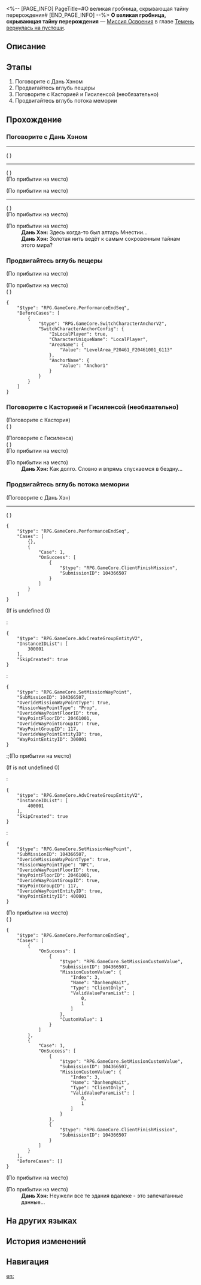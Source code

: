 <%-- [PAGE_INFO]
PageTitle=#О великая гробница, скрывающая тайну перерождения#
[END_PAGE_INFO] --%>
{{Дополнить|Диалоги.}}
{{Миссия Инфобокс
|id              = 1043665
|Название        = 
|Изображение     = Миссия О великая гробница, скрывающая тайну перерождения.png
|Тип             = Миссия Освоения
|Событие         = 
|Глава           = Темень вернулась на пустоши
|Условия         = Завершена [[Миссия Освоения]] «[[О земля, неси страдания всего живого]]»
|Персонажи       = Дань Хэн; Первопроходец
|СтартЛокация    = [[Амфореус]] — [[Сияющий шрам Рощи муз]]
|Мир             = Амфореус
|Предыдущая      = О земля, неси страдания всего живого
|Следующая       = О воссоединение, объятия со слезами и смехом
|Награды         = Опыт Освоения*1 400; Звёздный нефрит*180; Очищенный эфир*24; Беспорядочная амброзия*560; Matrix*1 { text = Matrix }; Unholy Blood*1 { text = Unholy Blood }; Кредиты*180 000
}}
'''О великая гробница, скрывающая тайну перерождения''' — [[Миссия Освоения]] в главе [[Темень вернулась на пустоши]].

==Описание==
{{Описание|Вы с Дань Хэном продолжаете идти дальше по пути, указанном палящим солнцем, и обнаруживаете, что под потоком мемории скрывается великая гробница, лишённая таинственности. «Так написано мною» тесно связано с ней. По разбросанным отголоскам прошлых грёз вы понимаете, что тридцать миллионов Кирен из всех вечных циклов приходили сюда, чтобы пожертвовать себя Памяти. Получив все руны титанов, вы входите в Матрицу Демиурга и встречаете скрывающуюся там Темень.}}

==Этапы==
# Поговорите с Дань Хэном
# Продвигайтесь вглубь пещеры
# Поговорите с Касторией и Гисиленсой (необязательно)
# Продвигайтесь вглубь потока мемории

==Прохождение==
{{Дополнить}}
===Поговорите с Дань Хэном===
{{Описание миссии|тип=Миссия Освоения|локация=Сияющий шрам Рощи муз|Дань Хэн - самый надёжный страж экспресса и самый верный ваш компаньон в первопроходческих экспедициях.<br />Он принял божественную власть земли лишь для того, чтобы вместе с вами и товарищами-златиусами плечом к плечу встретить новый мир и грядущую решающую битву. Одна лишь мысль о его возвращении на Амфореус приносит вам умиротворение.<br /><br />Когда его божественное сознание погружается в недоступные другим потоки мемории, он становится и скалой, и волной, и морозным ветром...<br />Он - земля и всё, что существует на ней.<br />Он пришёл ради вас, и теперь вы вместе спешите к Март.<br /><br />Палящее солнце указало путь, продолжайте идти вперёд.}}
{{Диалог Начало}}
----
;({{tx|Unknown performance}}<!--Error: ENOENT: no such file or directory, open 'R:\Utils\HSR\3.6\Story\Mission\1043665\Story104366500.json'-->)
----
;({{tx|Unknown performance}}<!--Error: ENOENT: no such file or directory, open 'R:\Utils\HSR\3.6\Story\Discussion\Mission\1043665\DS104366501.json'-->)
;(По прибытии на место)

;(По прибытии на место)
----
;({{tx|Unknown performance}}<!--Error: ENOENT: no such file or directory, open 'R:\Utils\HSR\3.6\Config\Level\Mission\1043665\Act\Act104366504.json'-->)
;(По прибытии на место)

;(По прибытии на место)
:'''Дань Хэн:''' Здесь когда-то был алтарь Мнестии...
:'''Дань Хэн:''' Золотая нить ведёт к самым сокровенным тайнам этого мира?
{{Диалог Конец}}

===Продвигайтесь вглубь пещеры===
{{Диалог Начало}}
;(По прибытии на место)

;(По прибытии на место)
;({{tx|Unknown performance}}<!--Error: ENOENT: no such file or directory, open 'R:\Utils\HSR\3.6\Story\Discussion\Mission\1043665\DS104366505.json'-->)
<pre>{
	"$type": "RPG.GameCore.PerformanceEndSeq",
	"BeforeCases": [
		{
			"$type": "RPG.GameCore.SwitchCharacterAnchorV2",
			"SwitchCharacterAnchorConfig": {
				"IsLocalPlayer": true,
				"CharacterUniqueName": "LocalPlayer",
				"AreaName": {
					"Value": "LevelArea_P20461_F20461001_G113"
				},
				"AnchorName": {
					"Value": "Anchor1"
				}
			}
		}
	]
}</pre>
{{Диалог Конец}}

===Поговорите с Касторией и Гисиленсой (необязательно)===
{{Диалог Начало}}

;(Поговорите с Кастория)
;({{tx|Unknown performance}}<!--Error: ENOENT: no such file or directory, open 'R:\Utils\HSR\3.6\Story\Discussion\Mission\1043665\DS104366502.json'-->)

;(Поговорите с Гисиленса)
;({{tx|Unknown performance}}<!--Error: ENOENT: no such file or directory, open 'R:\Utils\HSR\3.6\Story\Discussion\Mission\1043665\DS104366503.json'-->)
;(По прибытии на место)

;(По прибытии на место)
:'''Дань Хэн:''' Как долго. Словно и впрямь спускаемся в бездну...
{{Диалог Конец}}

===Продвигайтесь вглубь потока мемории===
{{Диалог Начало}}

;(Поговорите с Дань Хэн)
----
;({{tx|Unknown performance}}<!--Error: ENOENT: no such file or directory, open 'R:\Utils\HSR\3.6\Config\Level\Mission\1043665\Act\Act104366507.json'-->)
<pre>{
	"$type": "RPG.GameCore.PerformanceEndSeq",
	"Cases": [
		{},
		{
			"Case": 1,
			"OnSuccess": [
				{
					"$type": "RPG.GameCore.ClientFinishMission",
					"SubmissionID": 104366507
				}
			]
		}
	]
}</pre>
;(If {{F|MissionCV-1043665-3}} is undefined 0)
:<pre>{
	"$type": "RPG.GameCore.AdvCreateGroupEntityV2",
	"InstanceIDList": [
		300001
	],
	"SkipCreated": true
}</pre>
:<pre>{
	"$type": "RPG.GameCore.SetMissionWayPoint",
	"SubMissionID": 104366507,
	"OverideMissionWayPointType": true,
	"MissionWayPointType": "Prop",
	"OverideWayPointFloorID": true,
	"WayPointFloorID": 20461001,
	"OverideWayPointGroupID": true,
	"WayPointGroupID": 117,
	"OverideWayPointEntityID": true,
	"WayPointEntityID": 300001
}</pre>
:;(По прибытии на место)
;(If {{F|MissionCV-1043665-3}} is not undefined 0)
:<pre>{
	"$type": "RPG.GameCore.AdvCreateGroupEntityV2",
	"InstanceIDList": [
		400001
	],
	"SkipCreated": true
}</pre>
:<pre>{
	"$type": "RPG.GameCore.SetMissionWayPoint",
	"SubMissionID": 104366507,
	"OverideMissionWayPointType": true,
	"MissionWayPointType": "NPC",
	"OverideWayPointFloorID": true,
	"WayPointFloorID": 20461001,
	"OverideWayPointGroupID": true,
	"WayPointGroupID": 117,
	"OverideWayPointEntityID": true,
	"WayPointEntityID": 400001
}</pre>

;(По прибытии на место)
;({{tx|Unknown performance}}<!--Error: ENOENT: no such file or directory, open 'R:\Utils\HSR\3.6\Story\Discussion\Mission\1043665\DS104366506.json'-->)
<pre>{
	"$type": "RPG.GameCore.PerformanceEndSeq",
	"Cases": [
		{
			"OnSuccess": [
				{
					"$type": "RPG.GameCore.SetMissionCustomValue",
					"SubmissionID": 104366507,
					"MissionCustomValue": {
						"Index": 3,
						"Name": "DanhengWait",
						"Type": "ClientOnly",
						"ValidValueParamList": [
							0,
							1
						]
					},
					"CustomValue": 1
				}
			]
		},
		{
			"Case": 1,
			"OnSuccess": [
				{
					"$type": "RPG.GameCore.SetMissionCustomValue",
					"SubmissionID": 104366507,
					"MissionCustomValue": {
						"Index": 3,
						"Name": "DanhengWait",
						"Type": "ClientOnly",
						"ValidValueParamList": [
							0,
							1
						]
					}
				},
				{
					"$type": "RPG.GameCore.ClientFinishMission",
					"SubmissionID": 104366507
				}
			]
		}
	],
	"BeforeCases": []
}</pre>
;(По прибытии на место)

;(По прибытии на место)
:'''Дань Хэн:''' Неужели все те здания вдалеке - это запечатанные данные...
{{Диалог Конец}}

==На других языках==
{{На других языках
|en   = Great Tomb, Hide the Secrets of Incarnations
|zhs  = 大墓啊，深藏轮回的秘密
|zht  = 大墓啊，深藏輪迴的秘密
|ja   = 大墓、輪廻の秘密を隠して
|ko   = 거대 무덤이여, 윤회의 비밀을 깊이 숨겨라
|es   = Gran tumba, oculta los secretos de los ciclos
|fr   = Grand tombeau, cache les secrets des cycles
|ru   = О великая гробница, скрывающая тайну перерождения
|th   = มหาสุสานเอ๋ย จงซ่อนความลับแห่งวัฏจักร
|vi   = Hỡi Đại Lăng Mộ, Ẩn Giấu Bí Mật Của Luân Hồi
|de   = O große Gruft, verberge die Geheimnisse der Inkarnationen
|id   = Makam Agung, Menyimpan Rahasia Siklus
|pt   = Grande Túmulo, Esconda os Segredos das Encarnações
}}

==История изменений==
{{История изменений|3.6}}

==Навигация==
{{Миссия Освоения Навбокс|Глава }}

[[en:]]
